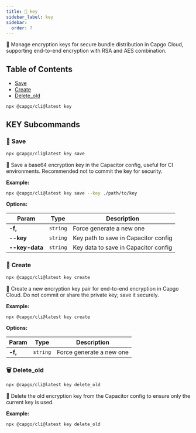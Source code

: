 ```yaml
---
title: 🔐 key
sidebar_label: key
sidebar:
  order: 7
---
```


🔐 Manage encryption keys for secure bundle distribution in Capgo Cloud, supporting end-to-end encryption with RSA and AES combination.

## Table of Contents

- [Save](#save)
- [Create](#create)
- [Delete_old](#delete_old)

```bash
npx @capgo/cli@latest key
```


## KEY Subcommands

### <a id="key-save"></a> 🔹 **Save**

```bash
npx @capgo/cli@latest key save
```

💾 Save a base64 encryption key in the Capacitor config, useful for CI environments.
Recommended not to commit the key for security.

**Example:**

```bash
npx @capgo/cli@latest key save --key ./path/to/key
```

**Options:**

| Param          | Type          | Description          |
| -------------- | ------------- | -------------------- |
| **-f,** | <code>string</code> | Force generate a new one |
| **--key** | <code>string</code> | Key path to save in Capacitor config |
| **--key-data** | <code>string</code> | Key data to save in Capacitor config |

### <a id="key-create"></a> 🔨 **Create**

```bash
npx @capgo/cli@latest key create
```

🔨 Create a new encryption key pair for end-to-end encryption in Capgo Cloud.
Do not commit or share the private key; save it securely.

**Example:**

```bash
npx @capgo/cli@latest key create
```

**Options:**

| Param          | Type          | Description          |
| -------------- | ------------- | -------------------- |
| **-f,** | <code>string</code> | Force generate a new one |

### <a id="key-delete_old"></a> 🗑️ **Delete_old**

```bash
npx @capgo/cli@latest key delete_old
```

🧹 Delete the old encryption key from the Capacitor config to ensure only the current key is used.

**Example:**

```bash
npx @capgo/cli@latest key delete_old
```

